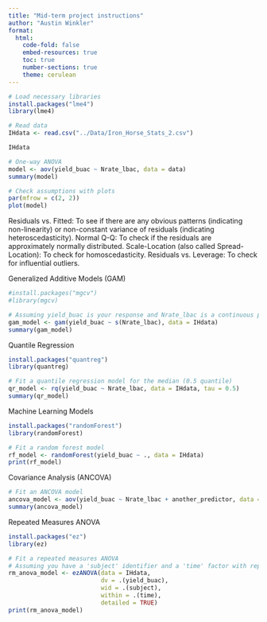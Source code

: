 ```yaml
---
title: "Mid-term project instructions"
author: "Austin Winkler"
format:
  html:
    code-fold: false
    embed-resources: true
    toc: true
    number-sections: true
    theme: cerulean
---
```



```r
# Load necessary libraries
install.packages("lme4")
library(lme4)
```

```r
# Read data
IHdata <- read.csv("../Data/Iron_Horse_Stats_2.csv")

IHdata
```

```r
# One-way ANOVA
model <- aov(yield_buac ~ Nrate_lbac, data = data)
summary(model)

# Check assumptions with plots
par(mfrow = c(2, 2))
plot(model)

```
Residuals vs. Fitted: To see if there are any obvious patterns (indicating non-linearity) or non-constant variance of residuals (indicating heteroscedasticity).
Normal Q-Q: To check if the residuals are approximately normally distributed.
Scale-Location (also called Spread-Location): To check for homoscedasticity.
Residuals vs. Leverage: To check for influential outliers.

Generalized Additive Models (GAM)
```r
#install.packages("mgcv")
#library(mgcv)

# Assuming yield_buac is your response and Nrate_lbac is a continuous predictor
gam_model <- gam(yield_buac ~ s(Nrate_lbac), data = IHdata)
summary(gam_model)


```
Quantile Regression
```r
install.packages("quantreg")
library(quantreg)

# Fit a quantile regression model for the median (0.5 quantile)
qr_model <- rq(yield_buac ~ Nrate_lbac, data = IHdata, tau = 0.5)
summary(qr_model)

```

Machine Learning Models
```r
install.packages("randomForest")
library(randomForest)

# Fit a random forest model
rf_model <- randomForest(yield_buac ~ ., data = IHdata)
print(rf_model)

```

Covariance Analysis (ANCOVA)
```r
# Fit an ANCOVA model
ancova_model <- aov(yield_buac ~ Nrate_lbac + another_predictor, data = IHdata)
summary(ancova_model)

```

Repeated Measures ANOVA
```r
install.packages("ez")
library(ez)

# Fit a repeated measures ANOVA
# Assuming you have a 'subject' identifier and a 'time' factor with repeated measures
rm_anova_model <- ezANOVA(data = IHdata,
                          dv = .(yield_buac),
                          wid = .(subject),
                          within = .(time),
                          detailed = TRUE)
print(rm_anova_model)

```







